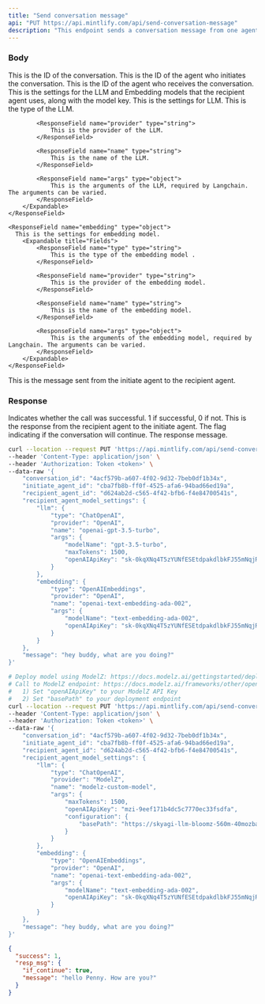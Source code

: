 ```yaml
---
title: "Send conversation message"
api: "PUT https://api.mintlify.com/api/send-conversation-message"
description: "This endpoint sends a conversation message from one agent to another."
---
```


### Body

<ParamField body="conversation_id" type="string">
  This is the ID of the conversation.
</ParamField>

<ParamField body="initiate_agent_id" type="string">
  This is the ID of the agent who initiates the conversation.
</ParamField>

<ParamField body="recipient_agent_id" type="string">
  This is the ID of the agent who receives the conversation.
</ParamField>

<ParamField body="recipient_agent_model_settings" type="object">
  This is the settings for the LLM and Embedding models that the recipient agent uses, along with the model key.
  <Expandable title="Fields">
    <ResponseField name="llm" type="object">
      This is the settings for LLM.
        <Expandable title="Fields">
            <ResponseField name="type" type="string">
                This is the type of the LLM.
            </ResponseField>

            <ResponseField name="provider" type="string">
                This is the provider of the LLM.
            </ResponseField>

            <ResponseField name="name" type="string">
                This is the name of the LLM.
            </ResponseField>

            <ResponseField name="args" type="object">
                This is the arguments of the LLM, required by Langchain. The arguments can be varied.
            </ResponseField>
        </Expandable>
    </ResponseField>

    <ResponseField name="embedding" type="object">
      This is the settings for embedding model.
        <Expandable title="Fields">
            <ResponseField name="type" type="string">
                This is the type of the embedding model .
            </ResponseField>

            <ResponseField name="provider" type="string">
                This is the provider of the embedding model.
            </ResponseField>

            <ResponseField name="name" type="string">
                This is the name of the embedding model.
            </ResponseField>

            <ResponseField name="args" type="object">
                This is the arguments of the embedding model, required by Langchain. The arguments can be varied.
            </ResponseField>
        </Expandable>
    </ResponseField>

  </Expandable>
</ParamField>

<ParamField body="message" type="string">
  This is the message sent from the initiate agent to the recipient agent.
</ParamField>

### Response

<ResponseField name="success" type="number">
  Indicates whether the call was successful. 1 if successful, 0 if not.
</ResponseField>

<ResponseField name="resp_msg" type="object">
  This is the response from the recipient agent to the initiate agent.

  <Expandable title="Fields">
  <ResponseField name="if_continue" type="bool">
    The flag indicating if the conversation will continue.
  </ResponseField>

  <ResponseField name="message" type="string">
    The response message.
  </ResponseField>
  </Expandable>

</ResponseField>

<RequestExample>

```bash Use OpenAI GPT-3.5
curl --location --request PUT 'https://api.mintlify.com/api/send-conversation-message' \
--header 'Content-Type: application/json' \
--header 'Authorization: Token <token>' \
--data-raw '{
    "conversation_id": "4acf579b-a607-4f02-9d32-7beb0df1b34x",
    "initiate_agent_id": "cba7fb8b-ff0f-4525-afa6-94bad66ed19a",
    "recipient_agent_id": "d624ab2d-c565-4f42-bfb6-f4e84700541s",
    "recipient_agent_model_settings": {
        "llm": {
            "type": "ChatOpenAI",
            "provider": "OpenAI",
            "name": "openai-gpt-3.5-turbo",
            "args": {
                "modelName": "gpt-3.5-turbo",
                "maxTokens": 1500,
                "openAIApiKey": "sk-0kqXNq4T5zYUNfESEtdpakdlbkFJ55mNqjRSdgY4ztKjRnas"
            }
        },
        "embedding": {
            "type": "OpenAIEmbeddings",
            "provider": "OpenAI",
            "name": "openai-text-embedding-ada-002",
            "args": {
                "modelName": "text-embedding-ada-002",
                "openAIApiKey": "sk-0kqXNq4T5zYUNfESEtdpakdlbkFJ55mNqjRSdgY4ztKjRnas"
            }
        }
    },
    "message": "hey buddy, what are you doing?"
}'
```

```bash Use ModelZ Host LLM
# Deploy model using ModelZ: https://docs.modelz.ai/gettingstarted/deploy
# Call to ModelZ endpoint: https://docs.modelz.ai/frameworks/other/openai
#   1) Set "openAIApiKey" to your ModelZ API Key
#   2) Set "basePath" to your deployment endpoint
curl --location --request PUT 'https://api.mintlify.com/api/send-conversation-message' \
--header 'Content-Type: application/json' \
--header 'Authorization: Token <token>' \
--data-raw '{
    "conversation_id": "4acf579b-a607-4f02-9d32-7beb0df1b34x",
    "initiate_agent_id": "cba7fb8b-ff0f-4525-afa6-94bad66ed19a",
    "recipient_agent_id": "d624ab2d-c565-4f42-bfb6-f4e84700541s",
    "recipient_agent_model_settings": {
        "llm": {
            "type": "ChatOpenAI",
            "provider": "ModelZ",
            "name": "modelz-custom-model",
            "args": {
                "maxTokens": 1500,
                "openAIApiKey": "mzi-9eef171b4dc5c7770ec33fsdfa",
                "configuration": {
                    "basePath": "https://skyagi-llm-bloomz-560m-40mozbasdfasdf.modelz.io"
                }
            }
        },
        "embedding": {
            "type": "OpenAIEmbeddings",
            "provider": "OpenAI",
            "name": "openai-text-embedding-ada-002",
            "args": {
                "modelName": "text-embedding-ada-002",
                "openAIApiKey": "sk-0kqXNq4T5zYUNfESEtdpakdlbkFJ55mNqjRSdgY4ztKjRnas"
            }
        }
    },
    "message": "hey buddy, what are you doing?"
}'
```

</RequestExample>

<ResponseExample>

```json Response
{
  "success": 1,
  "resp_msg": {
    "if_continue": true,
    "message": "hello Penny. How are you?"
  }
}
```

</ResponseExample>
